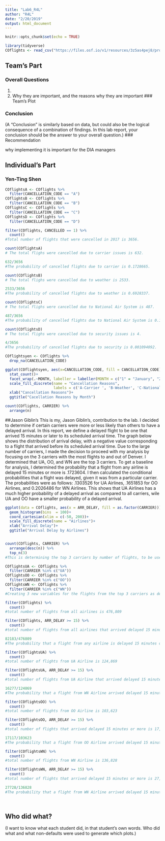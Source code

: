```yaml
---
title: "Lab6_R4L"
author: "R4L"
date: "2/20/2019"
output: html_document
---
```


```r
knitr::opts_chunk$set(echo = TRUE)
```

```r
library(tidyverse)
COflights <- read_csv("https://files.osf.io/v1/resources/3z5as4pej8/providers/osfstorage/5a8ca28f57103100104584db")
```

## Team's Part

### Overall Questions 

1. 
2.
Why they are important, and the reasons why they are important
### Team's Plot

### Conclusion

(A “Conclusion” is similarly based on data, but could also be the logical consequence of a combination of findings. In this lab report, your conclusion should be the answer to your overall question.)
### Recommendation

why implementing it is important for the DIA managers

## Individual’s Part

### Yen-Ting Shen
```r


COflightsA <- COflights %>%
  filter(CANCELLATION_CODE == "A")
COflightsB <- COflights %>%
  filter(CANCELLATION_CODE == "B")
COflightsC <- COflights %>%
  filter(CANCELLATION_CODE == "C")
COflightsD <- COflights %>%
  filter(CANCELLATION_CODE == "D")
```

```r
filter(COflights, CANCELLED == 1) %>%
  count()
#Total number of flights that were cancelled in 2017 is 3656.

count(COflightsA)
# The total flighs were cancelled due to carrier issues is 632.

632/3656
#The probability of cancelled flights due to carrier is 0.1728665.

count(COflightsB)
# The total flighs were cancelled due to weather is 2533.

2533/3656
#The probability of cancelled flights due to weather is 0.6928337.

count(COflightsC)
# The total flighs were cancelled due to National Air System is 487.

487/3656
#The probability of cancelled flights due to National Air System is 0.1332057.

count(COflightsD)
# The total flighs were cancelled due to security issues is 4.

4/3656
#The probability of cancelled flights due to security is 0.001094092.
```

```r
COflightsyen <- COflights %>%
  drop_na(CANCELLATION_CODE)

ggplot(COflightsyen, aes(x=CANCELLATION_CODE, fill = CANCELLATION_CODE))+
  stat_count()+
  facet_wrap(.~MONTH, labeller = labeller(MONTH = c("1" = "January", "2" = "February", "3" = "March", "4" = "April", "5" = "May", "6" = "June", "7" = "July", "8" = "August", "9" = "September", "10" = "October", "11" = "November", "12" = "December")))+
  scale_fill_discrete(name = "Cancellation Reasons",
                      labels = c('A-Carrier ', 'B-Weather', 'C-National Air System', 'D-Security'))+
  xlab("Cancellation Reasons")+
  ggtitle("Cacellation Reasons by Month")
```

```r
count(COflights, CARRIER) %>%
  arrange(n)
```

##Jason Giblin's
This is my, Jason Giblin's, contribution to the lab. I decided to determine if certain carriers were more or less likely than others to have a delayed arrival. In this report, we define a delayed flight to be one that arrived 15 minutes or later to its scheduled arrival time. The graph below shows the distribution of arrival delay, with a negative value corresponding to a flight that arrived before its scheduled arrival time. Due to the large number of carriers, I made the decision to proceed with my analysis by focusing on the 3 carriers with the most flights to and out of Denver. I determined that UA, OO, and WN are the top 3 carriers. To get a baseline for analysis, I determined the probability that a flight from any airline is delayed 15 minutes or more is .1723604. I then calculated the conditional probabilities that a flight was delayed, given it was from a particular carrier. The probabilities were as follows: .1303526 for UA Airlines, .1651853 for OO Airlines, and 0.2026486 for WN Airlines. This shows that UA Airlines has a much higher probability of a delayed arrival as compared to all carriers, wile UA and OO have a smaller probability of a delayed arrival.
```r
ggplot(data = COflights, aes(x = ARR_DELAY, fill = as.factor(CARRIER)))+
  geom_histogram(bins  = 100)+
  coord_cartesian(xlim = c(-50, 200))+
  scale_fill_discrete(name = "Airlines")+
  xlab("Arrival Delay")+
  ggtitle("Arrival Delay by Airlines")


count(COflights, CARRIER) %>%
  arrange(desc(n)) %>%
  top_n(3)
#This is determining the top 3 carriers by number of flights, to be used in future analysis. The top 3 flights in this data set are WN, UA, and OO.

COflightsUA <- COflights %>%
  filter(CARRIER %in% c("UA"))
COflightsOO <- COflights %>%
  filter(CARRIER %in% c("OO"))
COflightsWN <- COflights %>%
  filter(CARRIER %in% c("WN"))
#Creating 3 new variables for the flights from the top 3 carriers as determined above, UA, OO, and WN.

filter(COflights) %>%
  count()
#total number of flights from all airlines is 476,809

filter(COflights, ARR_DELAY >= 15) %>%
  count()
#total number of flights from all airlines that arrived delayed 15 minutes or more is 82,183

82183/476809
#The probability that a flight from any airline is delayed 15 minutes or more is .1723604

filter(COflightsUA) %>%
  count()
#total number of flights from UA Airline is 124,869

filter(COflightsUA, ARR_DELAY >= 15) %>%
  count()
#total number of flights from UA Airline that arrived delayed 15 minutes or more is 16,277

16277/124869
#The probability that a flight from WN Airline arrived delayed 15 minutes or more is .1303526

filter(COflightsOO) %>%
  count()
#total number of flights from OO Airline is 103,623

filter(COflightsOO, ARR_DELAY >= 15) %>%
  count()
#total number of flights that arrived delayed 15 minutes or more is 17,117

17117/103623
#The probability that a flight from OO Airline arrived delayed 15 minutes or more is .1651853 

filter(COflightsWN) %>%
  count()
#total number of flights from WN Airline is 136,828

filter(COflightsWN, ARR_DELAY >= 15) %>%
  count()
#total number of flights that arrived delayed 15 minutes or more is 27,728

27728/136828
#The probability that a flight from WN Airline arrived delayed 15 minutes or more is 0.2026486

  
```


## Who did what?
(I want to know what each student did, in that student’s own words. Who did what and what non-defaults were used to generate which plots.)